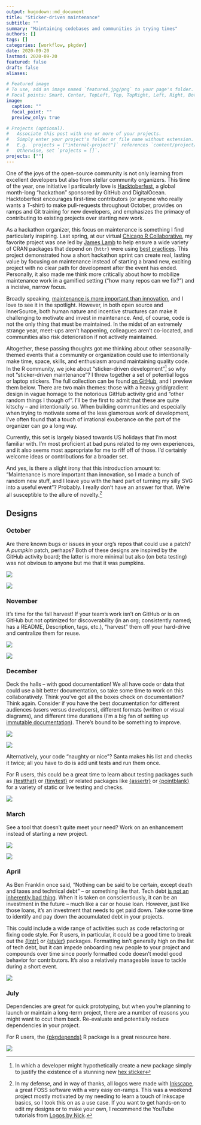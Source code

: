 ```yaml
---
output: hugodown::md_document
title: "Sticker-driven maintenance"
subtitle: ""
summary: "Maintaining codebases and communities in trying times"
authors: []
tags: []
categories: [workflow, pkgdev]
date: 2020-09-20
lastmod: 2020-09-20
featured: false
draft: false
aliases:

# Featured image
# To use, add an image named `featured.jpg/png` to your page's folder.
# Focal points: Smart, Center, TopLeft, Top, TopRight, Left, Right, BottomLeft, Bottom, BottomRight.
image:
  caption: ""
  focal_point: ""
  preview_only: true

# Projects (optional).
#   Associate this post with one or more of your projects.
#   Simply enter your project's folder or file name without extension.
#   E.g. `projects = ["internal-project"]` references `content/project/deep-learning/index.md`.
#   Otherwise, set `projects = []`.
projects: [""]
---
```


One of the joys of the open-source community is not only learning from excellent developers but also from stellar community organizers. This time of the year, one initiative I particularly love is [Hacktoberfest](https://hacktoberfest.digitalocean.com/), a global month-long "hackathon" sponsored by GitHub and DigitalOcean. Hacktoberfest encourages first-time contributors (or anyone who really wants a T-shirt) to make pull-requests throughout October, provides on ramps and Git training for new developers, and emphasizes the primacy of contributing to existing projects over starting new work.

As a hackathon organizer, this focus on maintenance is something I find particularly inspiring. Last spring, at our virtual [Chicago R Collaborative](https://chircollab.github.io/), my favorite project was one led by [James Lamb](https://twitter.com/_jameslamb) to help ensure a wide variety of CRAN packages that depend on `{httr}` were using [best practices](https://github.com/chircollab/chircollab20/issues/1). This project demonstrated how a short hackathon sprint can create real, lasting value by focusing on maintenance instead of starting a brand new, exciting project with no clear path for development after the event has ended. Personally, it also made me think more critically about how to mobilize maintenance work in a gamified setting ("how many repos can we fix?") and a incisive, narrow focus. 

Broadly speaking, [maintenance is more important than innovation](https://aeon.co/essays/innovation-is-overvalued-maintenance-often-matters-more), and I love to see it in the spotlight. However, in both open source and InnerSource, both human nature and incentive structures can make it challenging to motivate and invest in maintenance. And, of course, code is not the only thing that must be maintained. In the midst of an extremely strange year, meet-ups aren't happening, colleagues aren't co-located, and communities also risk deterioration if not actively maintained. 

Altogether, these passing thoughts got me thinking about other seasonally-themed events that a community or organization could use to intentionally make time, space, skills, and enthusiasm around maintaining quality code. In the R community, we joke about "sticker-driven development"^[In which a developer might hypothetically create a new package simply to justify the existence of a stunning new [hex sticker](http://hexb.in/)] so why not "sticker-driven maintenance"? I threw together a set of potential logos or laptop stickers. The full collection can be found [on GitHub](https://github.com/emilyriederer/sticker-driven-maintenance), and I preview them below. There are two main themes: those with a heavy grid/gradient design in vague homage to the notorious GitHub activity grid and "other random things I though of". I'll be the first to admit that these are quite kitschy -- and intentionally so. When building communities and especially when trying to motivate some of the less glamorous work of development, I've often found that a touch of irrational exuberance on the part of the organizer can go a long way. 

Currently, this set is largely biased towards US holidays that I'm most familiar with. I'm most proficient at bad puns related to my own experiences, and it also seems most appropriate for me to riff off of those. I'd certainly welcome ideas or contributions for a broader set.

And yes, is there a slight irony that this introduction amount to: "Maintenance is more important than innovation, so I made a bunch of random new stuff, and I leave you with the hard part of turning my silly SVG into a useful event"? Probably. I really don't have an answer for that. We're all susceptible to the allure of novelty.^[In my defense, and in way of thanks, all logos were made with [Inkscape](inkscape.org), a great FOSS software with a very easy on-ramps. This was a weekend project mostly motivated by my needing to learn a touch of Inkscape basics, so I took this on as a use case. If you want to get hands-on to edit my designs or to make your own, I recommend the YouTube tutorials from [Logos by Nick](https://logosbynick.com/).]

## Designs

### October

Are there known bugs or issues in your org's repos that could use a patch? A *pumpkin* patch, perhaps? Both of these designs are inspired by the GitHub activity board; the latter is more minimal but also (on beta testing) was not obvious to anyone but me that it was pumpkins.

![](https://raw.githubusercontent.com/emilyriederer/sticker-driven-maintenance/master/svg-final/patch-grid.svg)

![](https://raw.githubusercontent.com/emilyriederer/sticker-driven-maintenance/master/svg-final/patch-grid-minimal.svg)

### November

It's time for the fall harvest! If your team's work isn't on GitHub or is on GitHub but not optimized for discoverability (in an org; consistently named; has a README, Description, tags, etc.), "harvest" them off your hard-drive and centralize them for reuse.

![](https://raw.githubusercontent.com/emilyriederer/sticker-driven-maintenance/master/svg-final/harvest-grid.svg)

![](https://raw.githubusercontent.com/emilyriederer/sticker-driven-maintenance/master/svg-final/harvest-badge.svg)

### December

Deck the halls -- with good documentation! We all have code or data that could use a bit better documentation, so take some time to work on this collaboratively. Think you've got all the boxes check on documentation? Think again. Consider if you have the best documentation for different audiences (users versus developers), different formats (written or visual diagrams), and different time durations (I'm a big fan of setting up [immutable documentation](https://codeascraft.com/2018/10/10/etsys-experiment-with-immutable-documentation/)). There's bound to be something to improve.

![](https://raw.githubusercontent.com/emilyriederer/sticker-driven-maintenance/master/svg-final/holiday-lights-grid.svg)

![](https://raw.githubusercontent.com/emilyriederer/sticker-driven-maintenance/master/svg-final/ornaments-grid.svg)

Alternatively, your code "naughty or nice"? Santa makes his list and checks it twice; all you have to do is add unit tests and run them once. 

For R users, this could be a great time to learn about testing packages such as [{testthat}](https://testthat.r-lib.org/) or [{tinytest}](https://cran.r-project.org/web/packages/tinytest/index.html) or related packages like [{assertr}](https://cran.r-project.org/web/packages/assertr/index.html) or [{pointblank}](https://rich-iannone.github.io/pointblank/index.html) for a variety of static or live testing and checks.

![](https://raw.githubusercontent.com/emilyriederer/sticker-driven-maintenance/master/svg-final/naughty-nice-badge.svg)

### March

See a tool that doesn't quite meet your need? Work on an enhancement instead of starting a new project.

![](https://raw.githubusercontent.com/emilyriederer/sticker-driven-maintenance/master/svg-final/eggs-badge.svg)

![](https://raw.githubusercontent.com/emilyriederer/sticker-driven-maintenance/master/svg-final/eggs-grid.svg)

### April

As Ben Franklin once said, "Nothing can be said to be certain, except death and taxes and technical debt" -- or something like that. Tech debt [is not an inherently bad thing](https://changelog.com/podcast/379). When it is taken on conscientiously, it can be an investment in the future -- much like a car or house loan. However, just like those loans, it's an investment that needs to get paid down. Take some time to identify and pay down the accumulated debt in your projects.

This could include a wide range of activities such as code refactoring or fixing code style. For R users, in particular, it could be a good time to break out the [{lintr}](https://github.com/jimhester/lintr) or [{styler}](https://styler.r-lib.org/) packages. Formatting isn't generally high on the list of tech debt, but it can impede onboarding new people to your project and compounds over time since poorly formatted code doesn't model good behavior for contributors. It's also a relatively manageable issue to tackle during a short event.

![](https://raw.githubusercontent.com/emilyriederer/sticker-driven-maintenance/master/svg-final/tax-grid.svg)

### July

Dependencies are great for quick prototyping, but when you're planning to launch or maintain a long-term project, there are a number of reasons you might want to ccut them back. Re-evaluate and potentially reduce dependencies in your project. 

For R users, the [{pkgdepends}](https://github.com/r-lib/pkgdepends) R package is a great resource here. 

![](https://raw.githubusercontent.com/emilyriederer/sticker-driven-maintenance/master/svg-final/dependencies-badge.svg)
